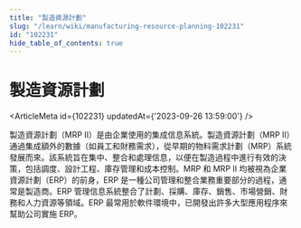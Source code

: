 ```yaml
---
title: "製造資源計劃"
slug: "/learn/wiki/manufacturing-resource-planning-102231"
id: "102231"
hide_table_of_contents: true
---
```



# 製造資源計劃

<ArticleMeta id={102231} updatedAt={'2023-09-26 13:59:00'} />
<div className='border-solid border-b border-t-0 my-4 border-[var(--ifm-color-gray-300)]' />

製造資源計劃（MRP II）是由企業使用的集成信息系統。製造資源計劃（MRP II）通過集成額外的數據（如員工和財務需求），從早期的物料需求計劃（MRP）系統發展而來。該系統旨在集中、整合和處理信息，以便在製造過程中進行有效的決策，包括調度、設計工程、庫存管理和成本控制。MRP 和 MRP II 均被視為企業資源計劃（ERP）的前身，ERP 是一種公司管理和整合業務重要部分的過程，通常是製造商。ERP 管理信息系統整合了計劃、採購、庫存、銷售、市場營銷、財務和人力資源等領域。ERP 最常用於軟件環境中，已開發出許多大型應用程序來幫助公司實施 ERP。
